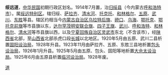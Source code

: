 '''绥远道'''，[[中华民国|中华民国]]初期行政区划名。1914年7月置，治[[归绥县|归绥县]]（今内蒙古[[呼和浩特市|呼和浩特市]]）。属[[绥远特别区|绥远特别区]]。辖归绥、[[萨拉齐|萨拉齐]]、[[清水河|清水河]]、[[托克托|托克托]]、[[和林格尔|和林格尔]]、[[五原|五原]]、[[武川|武川]]、[[东胜|东胜]]等县。辖区约相当今[[内蒙古自治区|内蒙古自治区]][[乌拉特后旗|乌拉特后旗]]、[[磴口|磴口]]、[[乌海|乌海]]、[[鄂托克|鄂托克]]、[[鄂托克前旗|鄂托克前旗]]等市县旗以东，[[达尔罕茂明安联合旗|达尔罕茂明安联合旗]]、[[四子王旗|四子王旗]]、[[武川|武川]]、[[呼和浩特|呼和浩特]]、[[和林格尔|和林格尔]]、[[清水河|清水河]]等市县旗以西，以及[[宁夏回族自治区|宁夏回族自治区]][[灵武市|灵武市]]东北（不含该市），经[[陕西省|陕西省]]北部，至[[山西省|山西省]]北部杀虎口段[[长城|长城]]以北地区。1920年5月由五原、武川二县析置[[固阳设治局|固阳设治局]]，1928年升县。1923年11月由萨拉齐、五原、东胜三县地析置[[包头设治局|包头设治局]]，1926年1月升县。1925年5月由五原、包头、固阳等地析置[[大佘太设治局|大佘太设治局]]。1925年6月由五原县析置[[临河设治局|临河设治局]]。1928年废。 

[[Category:中華民國大陸時期行政區劃|道]]